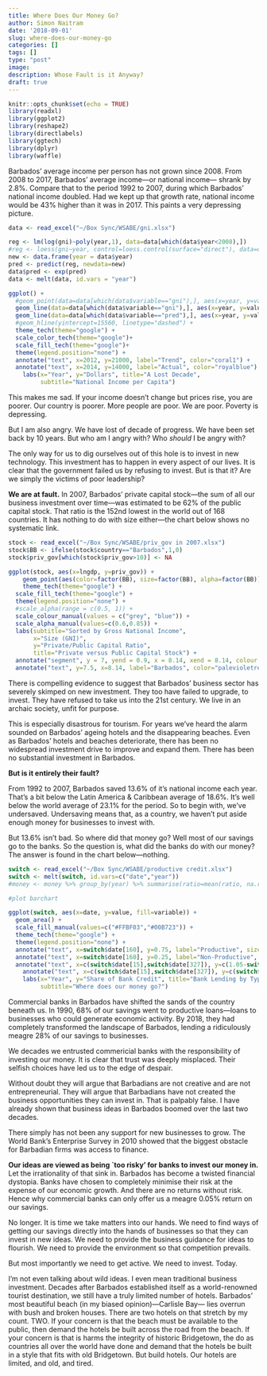 ```yaml
---
title: Where Does Our Money Go?
author: Simon Naitram
date: '2018-09-01'
slug: where-does-our-money-go
categories: []
tags: []
type: "post"
image:
description: Whose Fault is it Anyway?
draft: true
---
```


```r
knitr::opts_chunk$set(echo = TRUE)
library(readxl)
library(ggplot2)
library(reshape2)
library(directlabels)
library(ggtech)
library(dplyr)
library(waffle)
```

Barbados' average income per person has not grown since 2008. From 2008 to 2017, Barbados' average income---or national income--- shrank by 2.8%. Compare that to the period 1992 to 2007, during which Barbados' national income doubled. Had we kept up that growth rate, national income would be 43% higher than it was in 2017. This paints a very depressing picture.

```r

data <- read_excel("~/Box Sync/WSABE/gni.xlsx")

reg <- lm(log(gni)~poly(year,1), data=data[which(data$year<2008),])
#reg <- loess(gni~year, control=loess.control(surface="direct"), data=data[which(data$year<2008),])
new <- data.frame(year = data$year)
pred <- predict(reg, newdata=new)
data$pred <- exp(pred)
data <- melt(data, id.vars = "year")

ggplot() + 
  #geom_point(data=data[which(data$variable=="gni"),], aes(x=year, y=value), size=1.5, color="royalblue") +
  geom_line(data=data[which(data$variable=="gni"),], aes(x=year, y=value), size=1.2, color="royalblue") +
  geom_line(data=data[which(data$variable=="pred"),], aes(x=year, y=value), linetype="dashed", size=0.8, color="coral1") +
  #geom_hline(yintercept=15560, linetype="dashed") +
  theme_tech(theme="google") +
  scale_color_tech(theme="google")+
  scale_fill_tech(theme="google")+
  theme(legend.position="none") +
  annotate("text", x=2012, y=21000, label="Trend", color="coral1") + 
  annotate("text", x=2014, y=14000, label="Actual", color="royalblue") + 
    labs(x="Year", y="Dollars", title="A Lost Decade", 
         subtitle="National Income per Capita")

```

This makes me sad. If your income doesn't change but prices rise, you are poorer. Our country is poorer. More people are poor. We are poor. Poverty is depressing. 

But I am also angry. We have lost of decade of progress. We have been set back by 10 years. But who am I angry with? Who *should* I be angry with? 








The only way for us to dig ourselves out of this hole is to invest in new technology. This investment has to happen in every aspect of our lives. It is clear that the government failed us by refusing to invest. But is that it? Are we simply the victims of poor leadership? 

**We are at fault.** In 2007, Barbados' private capital stock---the sum of all our business investment over time---was estimated to be 62% of the public capital stock. That ratio is the 152nd lowest in the world out of 168 countries. It has nothing to do with size either---the chart below shows no systematic link. 

```r
stock <- read_excel("~/Box Sync/WSABE/priv_gov in 2007.xlsx")
stock$BB <- ifelse(stock$country=="Barbados",1,0)
stock$priv_gov[which(stock$priv_gov>10)] <- NA

ggplot(stock, aes(x=lngdp, y=priv_gov)) + 
    geom_point(aes(color=factor(BB), size=factor(BB), alpha=factor(BB))) + 
    theme_tech(theme="google") +
  scale_fill_tech(theme="google") +
  theme(legend.position="none") + 
  #scale_alpha(range = c(0.5, 1)) + 
  scale_colour_manual(values = c("grey", "blue")) +
  scale_alpha_manual(values=c(0.6,0.85)) +
  labs(subtitle="Sorted by Gross National Income", 
       x="Size (GNI)", 
       y="Private/Public Capital Ratio", 
       title="Private versus Public Capital Stock") +
  annotate("segment", y = 7, yend = 0.9, x = 8.14, xend = 8.14, colour = "palevioletred1", size=1, alpha=0.9, arrow=arrow()) + 
  annotate("text", y=7.5, x=8.14, label="Barbados", color="palevioletred1")


```




There is compelling evidence to suggest that Barbados' business sector has severely skimped on new investment. They too have failed to upgrade, to invest. They have refused to take us into the 21st century. We live in an archaic society, unfit for purpose. 

This is especially disastrous for tourism. For years we've heard the alarm sounded on Barbados' ageing hotels and the disappearing beaches. Even as Barbados' hotels and beaches deteriorate, there has been no widespread investment drive to improve and expand them. There has been no substantial investment in Barbados.

**But is it entirely their fault?**

From 1992 to 2007, Barbados saved 13.6% of it's national income each year. That's a bit below the Latin America & Caribbean average of 18.6%. It's well below the world average of 23.1% for the period. So to begin with, we've undersaved. Undersaving means that, as a country, we haven't put aside enough money for businesses to invest with. 

But 13.6% isn't bad. So where did that money go? Well most of our savings go to the banks. So the question is, what did the banks do with our money? The answer is found in the chart below---nothing.

```r
switch <- read_excel("~/Box Sync/WSABE/productive credit.xlsx")
switch <- melt(switch, id.vars=c("date","year"))
#money <- money %>% group_by(year) %>% summarise(ratio=mean(ratio, na.rm=T))

#plot barchart

ggplot(switch, aes(x=date, y=value, fill=variable)) + 
  geom_area() +
  scale_fill_manual(values=c("#FFBF03","#00B723")) +
  theme_tech(theme="google") +
  theme(legend.position="none") + 
  annotate("text", x=switch$date[160], y=0.75, label="Productive", size=6) +
  annotate("text", x=switch$date[160], y=0.25, label="Non-Productive", size=6, color="white") +
  annotate("text", x=c(switch$date[15],switch$date[327]), y=c(1.05-switch$value[1],1.05-switch$value[342]), label=c(round(switch$value[1],2),round(switch$value[342],2)), size=5) +
    annotate("text", x=c(switch$date[15],switch$date[327]), y=c(switch$value[343]-0.05,switch$value[684]-0.05), label=c(round(switch$value[343],2),round(switch$value[684],2)), size=5, color="white") +
    labs(x="Year", y="Share of Bank Credit", title="Bank Lending by Type", 
         subtitle="Where does our money go?")
```

Commercial banks in Barbados have shifted the sands of the country beneath us. In 1990, 68% of our savings went to productive loans---loans to businesses who could generate economic activity. By 2018, they had completely transformed the landscape of Barbados, lending a ridiculously meagre 28% of our savings to businesses.

We decades we entrusted commericial banks with the responsibility of investing our money. It is clear that trust was deeply misplaced. Their selfish choices have led us to the edge of despair. 

Without doubt they will argue that Barbadians are not creative and are not entrepreneurial. They will argue that Barbadians have not created the business opportunities they can invest in. That is palpably false. I have already shown that business ideas in Barbados boomed over the last two decades. 

There simply has not been any support for new businesses to grow. The World Bank's Enterprise Survey in 2010 showed that the biggest obstacle for Barbadian firms was access to finance. 

**Our ideas are viewed as being `too risky' for banks to invest our money in.** Let the irrationality of that sink in. Barbados has become a twisted financial dystopia. Banks have chosen to completely minimise their risk at the expense of our economic growth. And there are no returns without risk. Hence why commercial banks can only offer us a meagre 0.05% return on our savings.

No longer. It is time we take matters into our hands. We need to find ways of getting our savings directly into the hands of businesses so that they can invest in new ideas. We need to provide the business guidance for ideas to flourish. We need to provide the environment so that competition prevails. 

But most importantly we need to get active. We need to invest. Today.

I'm not even talking about wild ideas. I even mean traditional business investment. Decades after Barbados established itself as a world-renowned tourist destination, we still have a truly limited number of hotels. Barbados' most beautiful beach (in my biased opinion)---Carlisle Bay--- lies overrun with bush and broken houses. There are two hotels on that stretch by my count. TWO. If your concern is that the beach must be available to the public, then demand the hotels be built across the road from the beach. If your concern is that is harms the integrity of historic Bridgetown, the do as countries all over the world have done and demand that the hotels be built in a style that fits with old Bridgetown. But build hotels. Our hotels are limited, and old, and tired. 


